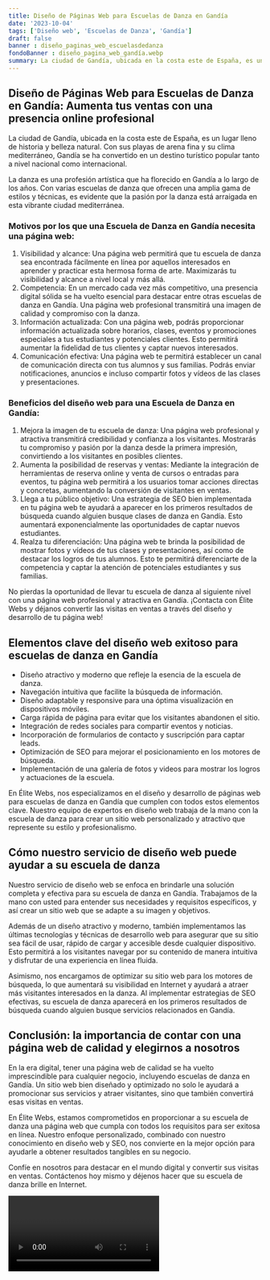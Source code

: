 ```yaml
---
title: Diseño de Páginas Web para Escuelas de Danza en Gandía
date: '2023-10-04'
tags: ['Diseño web', 'Escuelas de Danza', 'Gandía']
draft: false
banner : diseño_paginas_web_escuelasdedanza
fondoBanner : diseño_pagina_web_gandía.webp
summary: La ciudad de Gandía, ubicada en la costa este de España, es un lugar lleno de historia y belleza natural. Con sus playas de arena fina y su clima mediterráneo, Gandía se ha convertido en un destino turístico popular tanto a nivel nacional como internacional.
---
```


## Diseño de Páginas Web para Escuelas de Danza en Gandía: Aumenta tus ventas con una presencia online profesional

La ciudad de Gandía, ubicada en la costa este de España, es un lugar lleno de historia y belleza natural. Con sus playas de arena fina y su clima mediterráneo, Gandía se ha convertido en un destino turístico popular tanto a nivel nacional como internacional.

La danza es una profesión artística que ha florecido en Gandía a lo largo de los años. Con varias escuelas de danza que ofrecen una amplia gama de estilos y técnicas, es evidente que la pasión por la danza está arraigada en esta vibrante ciudad mediterránea.

### Motivos por los que una Escuela de Danza en Gandía necesita una página web:
1. Visibilidad y alcance: Una página web permitirá que tu escuela de danza sea encontrada fácilmente en línea por aquellos interesados en aprender y practicar esta hermosa forma de arte. Maximizarás tu visibilidad y alcance a nivel local y más allá.
2. Competencia: En un mercado cada vez más competitivo, una presencia digital sólida se ha vuelto esencial para destacar entre otras escuelas de danza en Gandía. Una página web profesional transmitirá una imagen de calidad y compromiso con la danza.
3. Información actualizada: Con una página web, podrás proporcionar información actualizada sobre horarios, clases, eventos y promociones especiales a tus estudiantes y potenciales clientes. Esto permitirá aumentar la fidelidad de tus clientes y captar nuevos interesados.
4. Comunicación efectiva: Una página web te permitirá establecer un canal de comunicación directa con tus alumnos y sus familias. Podrás enviar notificaciones, anuncios e incluso compartir fotos y vídeos de las clases y presentaciones.

### Beneficios del diseño web para una Escuela de Danza en Gandía:
1. Mejora la imagen de tu escuela de danza: Una página web profesional y atractiva transmitirá credibilidad y confianza a los visitantes. Mostrarás tu compromiso y pasión por la danza desde la primera impresión, convirtiendo a los visitantes en posibles clientes.
2. Aumenta la posibilidad de reservas y ventas: Mediante la integración de herramientas de reserva online y venta de cursos o entradas para eventos, tu página web permitirá a los usuarios tomar acciones directas y concretas, aumentando la conversión de visitantes en ventas.
3. Llega a tu público objetivo: Una estrategia de SEO bien implementada en tu página web te ayudará a aparecer en los primeros resultados de búsqueda cuando alguien busque clases de danza en Gandía. Esto aumentará exponencialmente las oportunidades de captar nuevos estudiantes.
4. Realza tu diferenciación: Una página web te brinda la posibilidad de mostrar fotos y vídeos de tus clases y presentaciones, así como de destacar los logros de tus alumnos. Esto te permitirá diferenciarte de la competencia y captar la atención de potenciales estudiantes y sus familias.

No pierdas la oportunidad de llevar tu escuela de danza al siguiente nivel con una página web profesional y atractiva en Gandía. ¡Contacta con Élite Webs y déjanos convertir las visitas en ventas a través del diseño y desarrollo de tu página web!

<GifSeo />

<Cta />

## Elementos clave del diseño web exitoso para escuelas de danza en Gandía

- Diseño atractivo y moderno que refleje la esencia de la escuela de danza.
- Navegación intuitiva que facilite la búsqueda de información.
- Diseño adaptable y responsive para una óptima visualización en dispositivos móviles.
- Carga rápida de página para evitar que los visitantes abandonen el sitio.
- Integración de redes sociales para compartir eventos y noticias.
- Incorporación de formularios de contacto y suscripción para captar leads.
- Optimización de SEO para mejorar el posicionamiento en los motores de búsqueda.
- Implementación de una galería de fotos y videos para mostrar los logros y actuaciones de la escuela.

En Élite Webs, nos especializamos en el diseño y desarrollo de páginas web para escuelas de danza en Gandía que cumplen con todos estos elementos clave. Nuestro equipo de expertos en diseño web trabaja de la mano con la escuela de danza para crear un sitio web personalizado y atractivo que represente su estilo y profesionalismo.

## Cómo nuestro servicio de diseño web puede ayudar a su escuela de danza

Nuestro servicio de diseño web se enfoca en brindarle una solución completa y efectiva para su escuela de danza en Gandía. Trabajamos de la mano con usted para entender sus necesidades y requisitos específicos, y así crear un sitio web que se adapte a su imagen y objetivos.

Además de un diseño atractivo y moderno, también implementamos las últimas tecnologías y técnicas de desarrollo web para asegurar que su sitio sea fácil de usar, rápido de cargar y accesible desde cualquier dispositivo. Esto permitirá a los visitantes navegar por su contenido de manera intuitiva y disfrutar de una experiencia en línea fluida.

Asimismo, nos encargamos de optimizar su sitio web para los motores de búsqueda, lo que aumentará su visibilidad en Internet y ayudará a atraer más visitantes interesados en la danza. Al implementar estrategias de SEO efectivas, su escuela de danza aparecerá en los primeros resultados de búsqueda cuando alguien busque servicios relacionados en Gandía.

## Conclusión: la importancia de contar con una página web de calidad y elegirnos a nosotros

En la era digital, tener una página web de calidad se ha vuelto imprescindible para cualquier negocio, incluyendo escuelas de danza en Gandía. Un sitio web bien diseñado y optimizado no solo le ayudará a promocionar sus servicios y atraer visitantes, sino que también convertirá esas visitas en ventas.

En Élite Webs, estamos comprometidos en proporcionar a su escuela de danza una página web que cumpla con todos los requisitos para ser exitosa en línea. Nuestro enfoque personalizado, combinado con nuestro conocimiento en diseño web y SEO, nos convierte en la mejor opción para ayudarle a obtener resultados tangibles en su negocio.

Confíe en nosotros para destacar en el mundo digital y convertir sus visitas en ventas. Contáctenos hoy mismo y déjenos hacer que su escuela de danza brille en Internet.

<Video />

<CtaBot job='Escuelas de Danza' city='Gandía'/>

<Gmaps query='Gandía+españa+maps' />